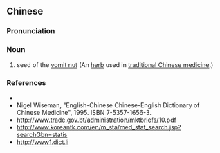 {{also|马钱子}}
==Chinese==
{{zh-forms|s=马钱子|type=21}}

===Pronunciation===
{{zh-pron
|m=mǎqiánzǐ
|cat=n
}}

===Noun===
{{zh-noun}}

# seed of the [[vomit nut]] (An [[herb]] used in [[traditional Chinese medicine]].)

===References===
* {{pedialite|马钱子|lang=zh}}
* Nigel Wiseman, "English-Chinese Chinese-English Dictionary of Chinese Medicine", 1995. ISBN 7-5357-1656-3.
* http://www.trade.gov.bt/administration/mktbriefs/10.pdf
* http://www.koreantk.com/en/m_sta/med_stat_search.jsp?searchGbn=statis
* http://www1.dict.li